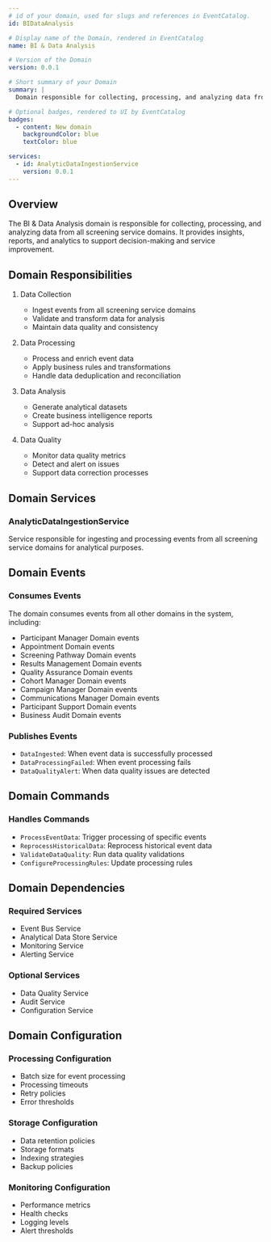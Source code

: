 ```yaml
---
# id of your domain, used for slugs and references in EventCatalog.
id: BIDataAnalysis

# Display name of the Domain, rendered in EventCatalog
name: BI & Data Analysis

# Version of the Domain
version: 0.0.1

# Short summary of your Domain
summary: |
  Domain responsible for collecting, processing, and analyzing data from all screening service domains to support business intelligence and reporting needs.

# Optional badges, rendered to UI by EventCatalog
badges:
  - content: New domain
    backgroundColor: blue
    textColor: blue

services:
  - id: AnalyticDataIngestionService
    version: 0.0.1
---
```


## Overview

The BI & Data Analysis domain is responsible for collecting, processing, and analyzing data from all screening service domains. It provides insights, reports, and analytics to support decision-making and service improvement.

## Domain Responsibilities

1. Data Collection

   - Ingest events from all screening service domains
   - Validate and transform data for analysis
   - Maintain data quality and consistency

2. Data Processing

   - Process and enrich event data
   - Apply business rules and transformations
   - Handle data deduplication and reconciliation

3. Data Analysis

   - Generate analytical datasets
   - Create business intelligence reports
   - Support ad-hoc analysis

4. Data Quality

   - Monitor data quality metrics
   - Detect and alert on issues
   - Support data correction processes

## Domain Services

### AnalyticDataIngestionService

Service responsible for ingesting and processing events from all screening service domains for analytical purposes.

## Domain Events

### Consumes Events

The domain consumes events from all other domains in the system, including:

- Participant Manager Domain events
- Appointment Domain events
- Screening Pathway Domain events
- Results Management Domain events
- Quality Assurance Domain events
- Cohort Manager Domain events
- Campaign Manager Domain events
- Communications Manager Domain events
- Participant Support Domain events
- Business Audit Domain events

### Publishes Events

- `DataIngested`: When event data is successfully processed
- `DataProcessingFailed`: When event processing fails
- `DataQualityAlert`: When data quality issues are detected

## Domain Commands

### Handles Commands

- `ProcessEventData`: Trigger processing of specific events
- `ReprocessHistoricalData`: Reprocess historical event data
- `ValidateDataQuality`: Run data quality validations
- `ConfigureProcessingRules`: Update processing rules

## Domain Dependencies

### Required Services

- Event Bus Service
- Analytical Data Store Service
- Monitoring Service
- Alerting Service

### Optional Services

- Data Quality Service
- Audit Service
- Configuration Service

## Domain Configuration

### Processing Configuration

- Batch size for event processing
- Processing timeouts
- Retry policies
- Error thresholds

### Storage Configuration

- Data retention policies
- Storage formats
- Indexing strategies
- Backup policies

### Monitoring Configuration

- Performance metrics
- Health checks
- Logging levels
- Alert thresholds

<Schema />
